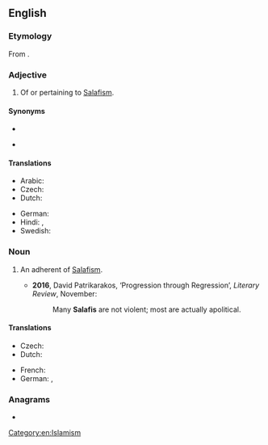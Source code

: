 ==English==
{{wikipedia}}

===Etymology===
From {{bor|en|ar|سَلَفِيّ}}.

===Adjective===
{{en-adj|-}}

# {{lb|en|Islam}} Of or pertaining to [[Salafism]].

====Synonyms====
* {{l|en|Wahhabi}}
* {{l|en|Nasibi}} {{qualifier|derogatory}}

====Translations====
{{trans-top|of or pertaining to Salafism}}
* Arabic: {{t|ar|سَلَفِيّ|m}}
* Czech: {{t+|cs|salafistický}}
* Dutch: {{t+|nl|salafistisch}}
{{trans-mid}}
* German: {{t+|de|salafistisch}}
* Hindi: {{t|hi|सलफ़ी}}, {{t+|hi|वहाबी}}
* Swedish: {{t|sv|salafistisk}}
{{trans-bottom}}

===Noun===
{{en-noun}}

# {{lb|en|Islam}} An adherent of [[Salafism]].
#*'''2016''', David Patrikarakos, ‘Progression through Regression’, ''Literary Review'', November:
#*:Many '''Salafis''' are not violent; most are actually apolitical.
#: {{syn|en|Salafist}}

====Translations====
{{trans-top|adherent of Salafism}}
* Czech: {{t|cs|salafista|m}}
* Dutch: {{t+|nl|salafist|m}}
{{trans-mid}}
* French: {{t+|fr|salafiste}}
* German: {{t+|de|Salafist|m}}, {{t+|de|Salafistin|f}}
{{trans-bottom}}

===Anagrams===
* {{anagrams|en|a=aafils|Faisal}}

[[Category:en:Islamism]]